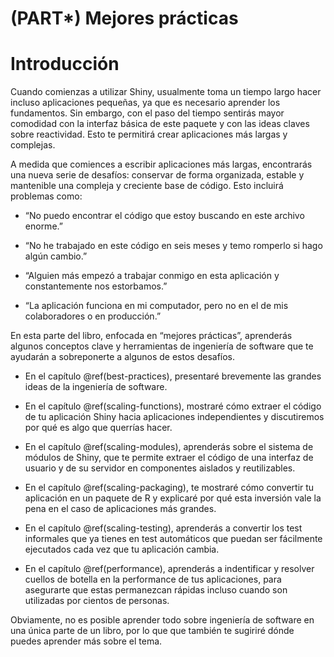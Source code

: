 # (PART\*) Mejores prácticas {.unnumbered}

# Introducción {#scaling-intro .unnumbered}

Cuando comienzas a utilizar Shiny, usualmente toma un tiempo largo hacer incluso aplicaciones pequeñas, ya que es necesario aprender los fundamentos. Sin embargo, con el paso del tiempo sentirás mayor comodidad con la interfaz básica de este paquete y con las ideas claves sobre reactividad. Esto te permitirá crear aplicaciones más largas y complejas. 

A medida que comiences a escribir aplicaciones más largas, encontrarás una nueva serie de desafíos: conservar de forma organizada, estable y mantenible una compleja y creciente base de código. Esto incluirá problemas como: 

-   "No puedo encontrar el código que estoy buscando en este archivo enorme."

-   "No he trabajado en este código en seis meses y temo romperlo si hago algún cambio."

-   "Alguien más empezó a trabajar conmigo en esta aplicación y constantemente nos estorbamos."

-   "La aplicación funciona en mi computador, pero no en el de mis colaboradores o en producción."

En esta parte del libro, enfocada en "mejores prácticas", aprenderás algunos conceptos clave y herramientas de ingeniería de software que te ayudarán a sobreponerte a algunos de estos desafíos. 

-   En el capítulo \@ref(best-practices), presentaré brevemente las grandes ideas de la ingeniería de software.

-   En el capítulo \@ref(scaling-functions), mostraré cómo extraer el código de tu aplicación Shiny hacia aplicaciones independientes y discutiremos por qué es algo que querrías hacer. 

-   En el capítulo \@ref(scaling-modules), aprenderás sobre el sistema de módulos de Shiny, que te permite extraer el código de una interfaz de usuario y de su servidor en componentes aislados y reutilizables.

-   En el capítulo \@ref(scaling-packaging), te mostraré cómo convertir tu aplicación en un paquete de R y explicaré por qué esta inversión vale la pena en el caso de aplicaciones más grandes. 

-   En el capítulo \@ref(scaling-testing), aprenderás a convertir los test informales que ya tienes en test automáticos que puedan ser fácilmente ejecutados cada vez que tu aplicación cambia. 

-   En el capítulo \@ref(performance), aprenderás a indentificar y resolver cuellos de botella en la performance de tus aplicaciones, para asegurarte que estas permanezcan rápidas incluso cuando son utilizadas por cientos de personas. 

Obviamente, no es posible aprender todo sobre ingeniería de software en una única parte de un libro, por lo que que también te sugiriré dónde puedes aprender más sobre el tema. 
